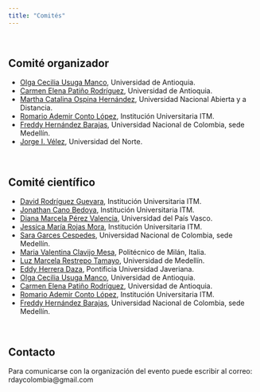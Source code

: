 ```yaml
---
title: "Comités"
---
```


<br/>

## Comité organizador
- [Olga Cecilia Usuga Manco](https://www.meetup.com/es/rladies-medellin/), Universidad de Antioquia.
- [Carmen Elena Patiño Rodríguez](https://www.meetup.com/es/rladies-medellin/), Universidad de Antioquia.
- [Martha Catalina Ospina Hernández](https://www.unad.edu.co/), Universidad Nacional Abierta y a Distancia.
- [Romario Ademir Conto López](https://www.itm.edu.co/), Institución Universitaria ITM.
- [Freddy Hernández Barajas](https://fhernanb.github.io/), Universidad Nacional de Colombia, sede Medellín.
- [Jorge I. Vélez](https://jorgeivanvelez.netlify.app/), Universidad del Norte.

<br/>

## Comité científico
- [David Rodríguez Guevara](https://www.itm.edu.co/), Institución Universitaria ITM.
- [Jonathan Cano Bedoya](https://www.itm.edu.co/), Institución Universitaria ITM.
- [Diana Marcela Pérez Valencia](https://www.ehu.eus/es/home), Universidad del País Vasco.
- [Jessica María Rojas Mora](https://www.itm.edu.co/), Institución Universitaria ITM.
- [Sara Garces Cespedes](https://www.meetup.com/es/rladies-medellin/), Universidad Nacional de Colombia, sede Medellín.
- [Maria Valentina Clavijo Mesa](https://www.meetup.com/es/rladies-medellin/), Politécnico de Milán, Italia.
- [Luz Marcela Restrepo Tamayo](https://udemedellin.edu.co/), Universidad de Medellín.
- [Eddy Herrera Daza](https://www.javeriana.edu.co/inicio), Pontificia Universidad Javeriana.
- [Olga Cecilia Usuga Manco](https://www.meetup.com/es/rladies-medellin/), Universidad de Antioquia.
- [Carmen Elena Patiño Rodríguez](https://www.meetup.com/es/rladies-medellin/), Universidad de Antioquia.
- [Romario Ademir Conto López](https://www.itm.edu.co/), Institución Universitaria ITM.
- [Freddy Hernández Barajas](https://fhernanb.github.io/), Universidad Nacional de Colombia, sede Medellín.

<br/>

## Contacto
Para comunicarse con la organización del evento puede escribir al correo: rdaycolombia@gmail.com
